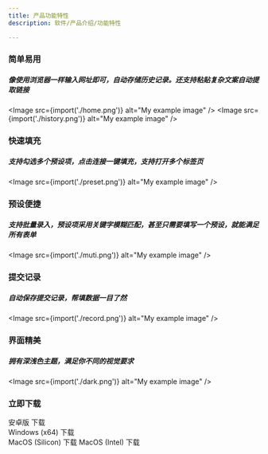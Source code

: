 ```yaml
---
title: 产品功能特性
description: 软件/产品介绍/功能特性

---
```





### 简单易用
##### 像使用浏览器一样输入网址即可，自动存储历史记录。还支持粘贴复杂文案自动提取链接
<Image src={import('./home.png')} alt="My example image" />
<Image src={import('./history.png')} alt="My example image" />

### 快速填充
##### 支持勾选多个预设项，点击连接一键填充，支持打开多个标签页
<Image src={import('./preset.png')} alt="My example image" />

### 预设便捷
##### 支持批量录入，预设项采用关键字模糊匹配，甚至只需要填写一个预设，就能满足所有表单
<Image src={import('./muti.png')} alt="My example image" />

### 提交记录
##### 自动保存提交记录，帮填数据一目了然
<Image src={import('./record.png')} alt="My example image" />

### 界面精美
##### 拥有深浅色主题，满足你不同的视觉要求
<Image src={import('./dark.png')} alt="My example image" />

### 立即下载

<LinkButton href="/download/qingyi-1.0.3.apk" download="qingyi-1.0.3.apk">安卓版 下载</LinkButton><br/>
<LinkButton href="/download/qingyi-1.0.4.exe" icon="seti:windows" download="qingyi-1.0.4.exe">Windows (x64) 下载</LinkButton><br/>
<LinkButton href="/download/qingyi-1.0.4.dmg" icon="apple" download="qingyi-1.0.4.dmg">MacOS (Silicon) 下载</LinkButton>
<LinkButton href="/download/qingyi-1.0.4-intel.dmg" icon="apple" download="qingyi-1.0.4-intel.dmg">MacOS (Intel) 下载</LinkButton>
